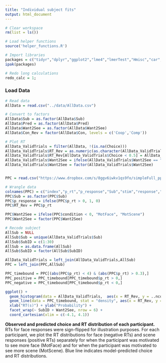 ```yaml
---
title: "Individual subject fits"
output: html_document
---
```

```r
# Clear workspace
rm(list = ls())

# Load helper functions
source('helper_functions.R')

# Import libraries
packages = c("tidyr","dplyr","ggplot2","lme4","lmerTest","Hmisc","car","lmtest","Rarity","cowplot")
ipak(packages)

# Redo long calculations
redo_calc = 1;
```

### Load Data
```r
# Read data
AllData = read.csv("../data/AllData.csv")

# Convert to factors
AllData$Sub = as.factor(AllData$Sub)
AllData$Pred = as.factor(AllData$Pred)
AllData$Want2See = as.factor(AllData$Want2See)
AllData$Con_Rev = factor(AllData$Con, levels = c('Coop','Comp'))
```


```r
# Plot RT
AllData_ValidTrials = filter(AllData, !(is.na(Choice)))
AllData_ValidTrials$RT_Rev = as.numeric(as.character(AllData_ValidTrials$RT))
AllData_ValidTrials$RT_Rev[AllData_ValidTrials$Choice < 0.5] = AllData_ValidTrials$RT_Rev[AllData_ValidTrials$Choice < 0.5] * - 1
AllData_ValidTrials$Want2See = ifelse(AllData_ValidTrials$Want2See == "0", "MotFace", "MotScene")
AllData_ValidTrials$Want2See = factor(AllData_ValidTrials$Want2See)


PPC = read.csv("https://www.dropbox.com/s/8ggv6iwkv1qs9fo/simpleFull_ppc.csv?dl=1", header = F)

# Wrangle data
colnames(PPC) = c("index","p_rt","p_response","Sub","stim","response","rt","condition","mot_con")
PPC$Sub = as.factor(PPC$Sub)
PPC$p_response = ifelse(PPC$p_rt > 0, 1, 0)
PPC$RT_Rev = PPC$p_rt

PPC$Want2See = ifelse(PPC$condition < 0, "MotFace", "MotScene")
PPC$Want2See = factor(PPC$Want2See)

# Recode subject
AllSub = NULL
AllSub$Sub = unique(AllData_ValidTrials$Sub)
AllSub$SubID = c(1:30)
AllSub = as.data.frame(AllSub)
AllSub$SubID = factor(AllSub$SubID)

AllData_ValidTrials = left_join(AllData_ValidTrials,AllSub)
PPC = left_join(PPC,AllSub)

PPC_timebound = PPC[(abs(PPC$p_rt) < 4) & (abs(PPC$p_rt) > 0.3),]
PPC_positive = PPC_timebound[PPC_timebound$p_rt > 0,]
PPC_negative = PPC_timebound[PPC_timebound$p_rt < 0,]

ggplot() + 
  geom_histogram(data = AllData_ValidTrials,  aes(x = RT_Rev, y = ..ncount..)) +
  geom_line(data = PPC_timebound, stat = "density", aes(x = RT_Rev, y = ..scaled..), size = 1.5, color='red', alpha = 0.6) +
  xlab("RT(s)") + ylab("Probability") +
  facet_wrap(~ SubID + Want2See, nrow = 6) +
  coord_cartesian(xlim = c(-4.1, 4.1))
```
**Observed and predicted choice and RT distribution of each participant.** RTs for face responses were sign-flipped for illustration purposes. For each participant, we plot the RT distributions for face (negative RTs) and scene responses (positive RTs) separately for when the participant was motivated to see more face (MotFace) and for when the participant was motivated to see more scene (MotScene). Blue line indicates model-predicted choice and RT distributions.